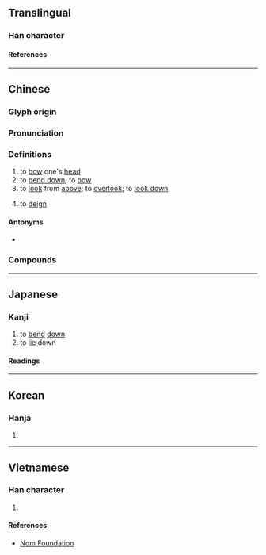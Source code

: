 {{also|頫}}
{{character info}}
==Translingual==

===Han character===
{{Han char|rn=9|rad=人|as=08|sn=10|four=20240|canj=OIOI|ids=⿰亻府}}

====References====
{{Han ref|kx=0106.060|dkj=31119|dj=0226.010|hdz=10182.090|uh=4FEF}}

----

==Chinese==
{{zh-forms|alt=俛,頫}}

===Glyph origin===
{{Han etym}}

===Pronunciation===
{{zh-pron
|m=fǔ
|c=fu2
|mn=hú
|mc=y
|oc=y
|ma=Zh-fu.ogg
|cat=v
}}

===Definitions===
{{zh-hanzi}}

# to [[bow]] one's [[head]]
# to [[bend down]]; to [[bow]]
# to [[look]] from [[above]]; to [[overlook]]; to [[look down]]
# {{lb|zh|honorific}} to [[deign]]

====Antonyms====
* {{s|to bow one's head}} {{zh-l|仰}}

===Compounds===
{{zh-der|俯仰|俯身|俯視|俯瞰|俯臥|俯首帖耳|俯首認罪|俯仰由人|仰觀俯察|俯就|俯首|俯思|前俯後仰|俯拾青紫|俯觀|俯角|俯仰無愧|俯拾即是|俯首稱臣|俯允|俯衝|俯臨|俯念|俯拾皆是|俯仰之間|俯拾|俯首聽命|俯首就縛|俯遂幽眇|俯看|俯察|俯伏|仰事俯畜|憑山俯海|蹲俯|與世俯仰}}

{{zh-cat|Intermediate}}

----

==Japanese==

===Kanji===
{{ja-kanji|grade=uc|rs=人08}}

# to [[bend]] [[down]]
# to [[lie]] down

====Readings====
{{ja-readings
|goon=ふ
|kanon=ふ
|kun=ふ-す, ふ-せる, うつむ-く, うつむき, うつむけ, うつぶ-く, うつぶき, うつぶけ, うつぶし, うつぶ-せ
}}

----

==Korean==

===Hanja===
{{ko-hanja|부}}

# {{rfdef|ko|sort=人08}}

----

==Vietnamese==

===Han character===
{{vi-readings|reading=[[phủ]]|rs=人07}}

# {{rfdef|vi|sort=人07}}

====References====
* [http://nomfoundation.org/common/nom_details.php?codepoint=4fef Nom Foundation]